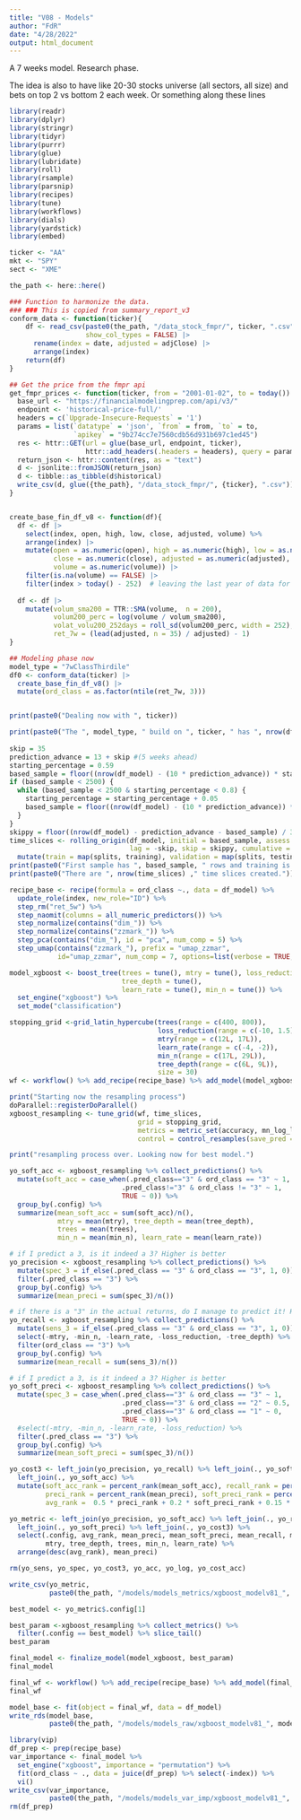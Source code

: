 ```yaml
---
title: "V08 - Models"
author: "FdR"
date: "4/28/2022"
output: html_document
---
```


A 7 weeks model.  Research phase. 


The idea is also to have like 20-30 stocks universe (all sectors, all size) and bets on top 2 vs bottom 2 each week.  Or something along these lines

```r
library(readr)
library(dplyr)
library(stringr)
library(tidyr)
library(purrr)
library(glue)
library(lubridate)
library(roll)
library(rsample)
library(parsnip)
library(recipes)
library(tune)
library(workflows)
library(dials)
library(yardstick)
library(embed)

ticker <- "AA"
mkt <- "SPY"
sect <- "XME"

the_path <- here::here()

### Function to harmonize the data. 
### ### This is copied from summary_report_v3
conform_data <- function(ticker){
    df <- read_csv(paste0(the_path, "/data_stock_fmpr/", ticker, ".csv"), 
                   show_col_types = FALSE) |>  
      rename(index = date, adjusted = adjClose) |> 
      arrange(index)   
    return(df)
}

## Get the price from the fmpr api
get_fmpr_prices <- function(ticker, from = "2001-01-02", to = today()) { 
  base_url <- "https://financialmodelingprep.com/api/v3/"
  endpoint <- 'historical-price-full/'
  headers = c(`Upgrade-Insecure-Requests` = '1')
  params = list(`datatype` = 'json', `from` = from, `to` = to, 
                `apikey` = "9b274cc7e7560cdb56d931b697c1ed45")
  res <- httr::GET(url = glue(base_url, endpoint, ticker), 
                   httr::add_headers(.headers = headers), query = params)
  return_json <- httr::content(res, as = "text")
  d <- jsonlite::fromJSON(return_json)
  d <- tibble::as_tibble(d$historical)
  write_csv(d, glue({the_path}, "/data_stock_fmpr/", {ticker}, ".csv"))
}


create_base_fin_df_v8 <- function(df){
  df <- df |>   
    select(index, open, high, low, close, adjusted, volume) %>% 
    arrange(index) |>  
    mutate(open = as.numeric(open), high = as.numeric(high), low = as.numeric(low), 
           close = as.numeric(close), adjusted = as.numeric(adjusted), 
           volume = as.numeric(volume)) |> 
    filter(is.na(volume) == FALSE) |> 
    filter(index > today() - 252)  # leaving the last year of data for final testing.  
  
  df <- df |> 
    mutate(volum_sma200 = TTR::SMA(volume,  n = 200), 
           volum200_perc = log(volume / volum_sma200), 
           volat_volu200_252days = roll_sd(volum200_perc, width = 252), 
           ret_7w = (lead(adjusted, n = 35) / adjusted) - 1)
}

## Modeling phase now
model_type = "7wClassThirdile"
df0 <- conform_data(ticker) |> 
  create_base_fin_df_v8() |> 
  mutate(ord_class = as.factor(ntile(ret_7w, 3))) 


print(paste0("Dealing now with ", ticker))

print(paste0("The ", model_type, " build on ", ticker, " has ", nrow(df_model), " rows"))
  
skip = 35
prediction_advance = 13 + skip #(5 weeks ahead)
starting_percentage = 0.59 
based_sample = floor((nrow(df_model) - (10 * prediction_advance)) * starting_percentage) 
if (based_sample < 2500) { 
  while (based_sample < 2500 & starting_percentage < 0.8) { 
    starting_percentage = starting_percentage + 0.05
    based_sample = floor((nrow(df_model) - (10 * prediction_advance)) * starting_percentage) 
  } 
} 
skippy = floor((nrow(df_model) - prediction_advance - based_sample) / 36) - 1 
time_slices <- rolling_origin(df_model, initial = based_sample, assess = prediction_advance, 
                              lag = -skip, skip = skippy, cumulative = TRUE) %>% 
  mutate(train = map(splits, training), validation = map(splits, testing)) 
print(paste0("First sample has ", based_sample, " rows and training is skipping ", skippy, " rows."))
print(paste0("There are ", nrow(time_slices) ," time slices created.")) 

recipe_base <- recipe(formula = ord_class ~., data = df_model) %>% 
  update_role(index, new_role="ID") %>% 
  step_rm("ret_5w") %>% 
  step_naomit(columns = all_numeric_predictors()) %>% 
  step_normalize(contains("dim_")) %>% 
  step_normalize(contains("zzmark_")) %>% 
  step_pca(contains("dim_"), id = "pca", num_comp = 5) %>% 
  step_umap(contains("zzmark_"), prefix = "umap_zzmar", 
            id="umap_zzmar", num_comp = 7, options=list(verbose = TRUE, n_threads = 5))

model_xgboost <- boost_tree(trees = tune(), mtry = tune(), loss_reduction = tune(), 
                            tree_depth = tune(), 
                            learn_rate = tune(), min_n = tune()) %>% 
  set_engine("xgboost") %>% 
  set_mode("classification") 

stopping_grid <-grid_latin_hypercube(trees(range = c(400, 800)), 
                                     loss_reduction(range = c(-10, 1.5)), 
                                     mtry(range = c(12L, 17L)), 
                                     learn_rate(range = c(-4, -2)), 
                                     min_n(range = c(17L, 29L)),   
                                     tree_depth(range = c(6L, 9L)), 
                                     size = 30) 
wf <- workflow() %>% add_recipe(recipe_base) %>% add_model(model_xgboost)  

print("Starting now the resampling process")
doParallel::registerDoParallel()
xgboost_resampling <- tune_grid(wf, time_slices, 
                                grid = stopping_grid, 
                                metrics = metric_set(accuracy, mn_log_loss), 
                                control = control_resamples(save_pred = TRUE, save_workflow = TRUE))

print("resampling process over. Looking now for best model.")

yo_soft_acc <- xgboost_resampling %>% collect_predictions() %>% 
  mutate(soft_acc = case_when(.pred_class=="3" & ord_class == "3" ~ 1, 
                            .pred_class!="3" & ord_class != "3" ~ 1, 
                            TRUE ~ 0)) %>% 
  group_by(.config) %>% 
  summarize(mean_soft_acc = sum(soft_acc)/n(), 
            mtry = mean(mtry), tree_depth = mean(tree_depth), 
            trees = mean(trees), 
            min_n = mean(min_n), learn_rate = mean(learn_rate))

# if I predict a 3, is it indeed a 3? Higher is better
yo_precision <- xgboost_resampling %>% collect_predictions() %>% 
  mutate(spec_3 = if_else(.pred_class == "3" & ord_class == "3", 1, 0)) %>% 
  filter(.pred_class == "3") %>% 
  group_by(.config) %>% 
  summarize(mean_preci = sum(spec_3)/n())

# if there is a "3" in the actual returns, do I manage to predict it! Higher is better
yo_recall <- xgboost_resampling %>% collect_predictions() %>% 
  mutate(sens_3 = if_else(.pred_class == "3" & ord_class == "3", 1, 0)) %>% 
  select(-mtry, -min_n, -learn_rate, -loss_reduction, -tree_depth) %>% 
  filter(ord_class == "3") %>% 
  group_by(.config) %>% 
  summarize(mean_recall = sum(sens_3)/n())

# if I predict a 3, is it indeed a 3? Higher is better
yo_soft_preci <- xgboost_resampling %>% collect_predictions() %>% 
  mutate(spec_3 = case_when(.pred_class=="3" & ord_class == "3" ~ 1, 
                            .pred_class=="3" & ord_class == "2" ~ 0.5, 
                            .pred_class=="3" & ord_class == "1" ~ 0, 
                            TRUE ~ 0)) %>% 
  #select(-mtry, -min_n, -learn_rate, -loss_reduction) %>% 
  filter(.pred_class == "3") %>% 
  group_by(.config) %>% 
  summarize(mean_soft_preci = sum(spec_3)/n())

yo_cost3 <- left_join(yo_precision, yo_recall) %>% left_join(., yo_soft_preci) %>% 
  left_join(., yo_soft_acc) %>% 
  mutate(soft_acc_rank = percent_rank(mean_soft_acc), recall_rank = percent_rank(mean_recall), 
         preci_rank = percent_rank(mean_preci), soft_preci_rank = percent_rank(mean_soft_preci), 
         avg_rank =  0.5 * preci_rank + 0.2 * soft_preci_rank + 0.15 * soft_acc_rank + 0.15 * recall_rank)

yo_metric <- left_join(yo_precision, yo_soft_acc) %>% left_join(., yo_recall) %>% 
  left_join(., yo_soft_preci) %>% left_join(., yo_cost3) %>% 
  select(.config, avg_rank, mean_preci, mean_soft_preci, mean_recall, mean_soft_acc, 
         mtry, tree_depth, trees, min_n, learn_rate) %>% 
  arrange(desc(avg_rank), mean_preci)

rm(yo_sens, yo_spec, yo_cost3, yo_acc, yo_log, yo_cost_acc)

write_csv(yo_metric, 
          paste0(the_path, "/models/models_metrics/xgboost_modelv81_", model_type, "_", ticker, ".csv"))

best_model <- yo_metric$.config[1]

best_param <-xgboost_resampling %>% collect_metrics() %>% 
  filter(.config == best_model) %>% slice_tail()
best_param

final_model <- finalize_model(model_xgboost, best_param)
final_model

final_wf <- workflow() %>% add_recipe(recipe_base) %>% add_model(final_model)
final_wf

model_base <- fit(object = final_wf, data = df_model)
write_rds(model_base, 
          paste0(the_path, "/models/models_raw/xgboost_modelv81_", model_type, "_", ticker, ".rda"))

library(vip)
df_prep <- prep(recipe_base)
var_importance <- final_model %>% 
  set_engine("xgboost", importance = "permutation") %>% 
  fit(ord_class ~ ., data = juice(df_prep) %>% select(-index)) %>%
  vi()
write_csv(var_importance, 
          paste0(the_path, "/models/models_var_imp/xgboost_modelv81_", model_type, "_", ticker, ".csv"))
rm(df_prep)





```


